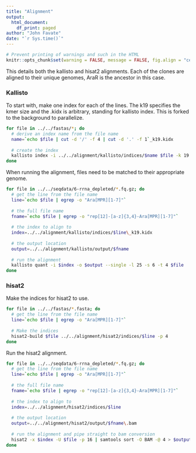 ```yaml
---
title: "Alignment"
output: 
  html_document:
    df_print: paged
author: "John Favate"
date: "`r Sys.time()`"
---
```


<style type="text/css">
.main-container {
  max-width: 1100px;
  margin-left: auto;
  margin-right: auto;
}
</style>

```r
# Prevent printing of warnings and such in the HTML
knitr::opts_chunk$set(warning = FALSE, message = FALSE, fig.align = "center", eval = FALSE)
```

This details both the kallisto and hisat2 alignments. Each of the clones are aligned to their unique genomes, AraR is the ancestor in this case. 

### Kallisto

To start with, make one index for each of the lines. The k19 specifies the kmer size and the .kidx is arbitrary, standing for kallisto index. This is forked to the background to parallelize. 
```bash
for file in ../../fastas/*; do
  # derive an index name from the file name
  name=`echo $file | cut -d '/' -f 4 | cut -d '.' -f 1`_k19.kidx
  
  # create the index
  kallisto index -i ../../alignment/kallisto/indices/$name $file -k 19 &
done
```

When running the alignment, files need to be matched to their appropriate genome.
```bash
for file in ../../seqdata/6-rrna_depleted/*.fq.gz; do
  # get the line from the file name
  line=`echo $file | egrep -o "Ara[MPR][1-7]"`
  
  # the full file name
  fname=`echo $file | egrep -o "rep[12]-[a-z]{3,4}-Ara[MPR][1-7]"`
  
  # the index to align to
  index=../../alignment/kallisto/indices/$line\_k19.kidx
  
  # the output location
  output=../../alignment/kallisto/output/$fname
  
  # run the alignment
  kallisto quant -i $index -o $output --single -l 25 -s 6 -t 4 $file
done
```

### hisat2

Make the indices for hisat2 to use.
```bash
for file in ../../fastas/*.fasta; do
  # get the line from the file name
  line=`echo $file | egrep -o "Ara[MPR][1-7]"`
  
  # Make the indices
  hisat2-build $file ../../alignment/hisat2/indices/$line -p 4
done
```

Run the hisat2 alignment.
```bash
for file in ../../seqdata/6-rrna_depleted/*.fq.gz; do
  # get the line from the file name
  line=`echo $file | egrep -o "Ara[MPR][1-7]"`
  
  # the full file name
  fname=`echo $file | egrep -o "rep[12]-[a-z]{3,4}-Ara[MPR][1-7]"`
  
  # the index to align to
  index=../../alignment/hisat2/indices/$line
  
  # the output location
  output=../../alignment/hisat2/output/$fname\.bam
  
  # run the alignment and pipe straight to bam conversion 
  hisat2 -x $index -U $file -p 16 | samtools sort -O BAM -@ 4 > $output
done
```



